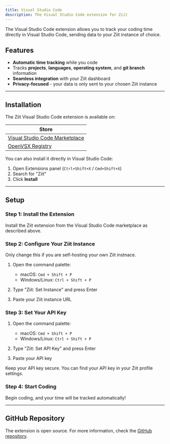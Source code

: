 ```yaml
---
title: Visual Studio Code
description: The Visual Studio Code extension for Ziit
---
```


<Callout>
  The Visual Studio Code extension allows you to track your coding time directly
  in Visual Studio Code, sending data to your Ziit instance of choice.
</Callout>

## Features

- **Automatic time tracking** while you code
- Tracks **projects**, **languages**, **operating system**, and **git branch** information
- **Seamless integration** with your Ziit dashboard
- **Privacy-focused** - your data is only sent to your chosen Ziit instance

---

## Installation

The Ziit Visual Studio Code extension is available on:

| Store                                                                                                       |
| ----------------------------------------------------------------------------------------------------------- |
| [Visual Studio Code Marketplace](https://marketplace.visualstudio.com/items?itemName=0PandaDEV.ziit-vscode) |
| [OpenVSX Registry](https://open-vsx.org/extension/0PandaDEV/ziit-vscode)                                    |

You can also install it directly in Visual Studio Code:

1. Open Extensions panel (`Ctrl+Shift+X` / `Cmd+Shift+X`)
2. Search for "Ziit"
3. Click **Install**

---

## Setup

### Step 1: Install the Extension

Install the Ziit extension from the Visual Studio Code marketplace as described above.

### Step 2: Configure Your Ziit Instance

<Callout title="Info" type="info">
  Only change this if you are self-hosting your own Ziit instnace.
</Callout>

1. Open the command palette:

   - macOS: `Cmd + Shift + P`
   - Windows/Linux: `Ctrl + Shift + P`

2. Type "Ziit: Set Instance" and press Enter

3. Paste your Ziit instance URL

### Step 3: Set Your API Key

1. Open the command palette:

   - macOS: `Cmd + Shift + P`
   - Windows/Linux: `Ctrl + Shift + P`

2. Type "Ziit: Set API Key" and press Enter

3. Paste your API key

<Callout title="Note" type="warn">
  Keep your API key secure. You can find your API key in your Ziit profile
  settings.
</Callout>

### Step 4: Start Coding

Begin coding, and your time will be tracked automatically!

---

## GitHub Repository

The extension is open source. For more information, check the [GitHub repository](https://github.com/0PandaDEV/ziit-vscode).
